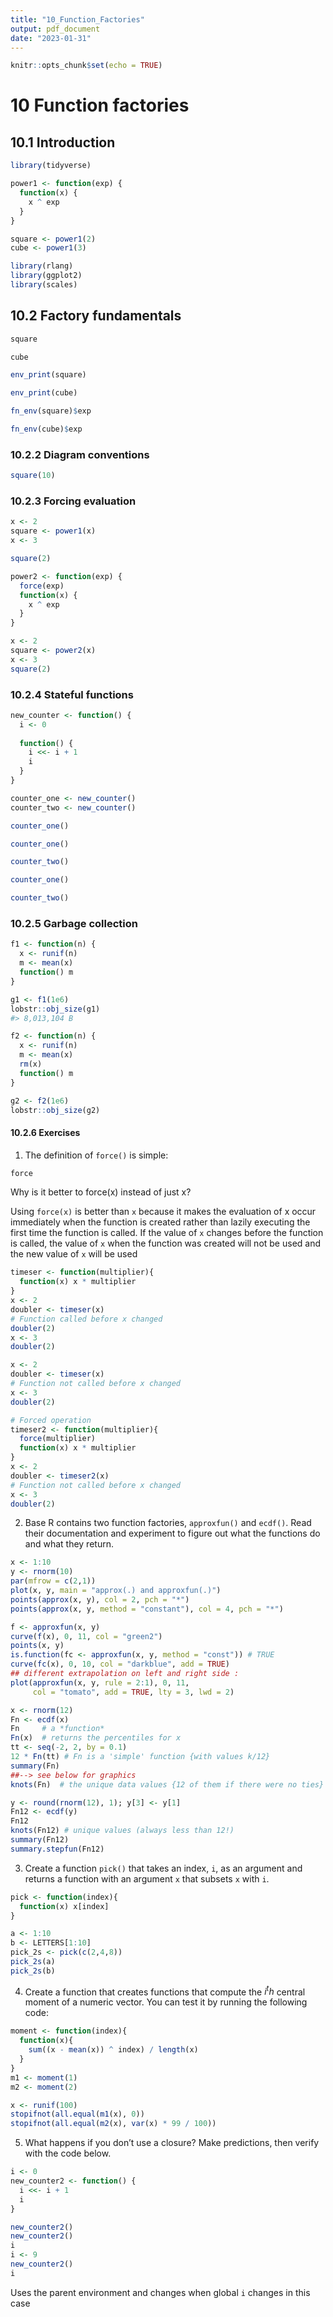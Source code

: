 ```yaml
---
title: "10_Function_Factories"
output: pdf_document
date: "2023-01-31"
---
```


```r
knitr::opts_chunk$set(echo = TRUE)
```

# 10 Function factories
## 10.1 Introduction
```r
library(tidyverse)
```

```r
power1 <- function(exp) {
  function(x) {
    x ^ exp
  }
}

square <- power1(2)
cube <- power1(3)
```

```r
library(rlang)
library(ggplot2)
library(scales)
```

## 10.2 Factory fundamentals

```r
square

cube
```

```r
env_print(square)

env_print(cube)
```

```r
fn_env(square)$exp

fn_env(cube)$exp
```

### 10.2.2 Diagram conventions

```r
square(10)
```

### 10.2.3 Forcing evaluation
```r
x <- 2
square <- power1(x)
x <- 3
```

```r
square(2)
```

```r
power2 <- function(exp) {
  force(exp)
  function(x) {
    x ^ exp
  }
}

x <- 2
square <- power2(x)
x <- 3
square(2)
```

### 10.2.4 Stateful functions

```r
new_counter <- function() {
  i <- 0
  
  function() {
    i <<- i + 1
    i
  }
}

counter_one <- new_counter()
counter_two <- new_counter()
```

```r
counter_one()

counter_one()

counter_two()

counter_one()

counter_two()
```

### 10.2.5 Garbage collection

```r
f1 <- function(n) {
  x <- runif(n)
  m <- mean(x)
  function() m
}

g1 <- f1(1e6)
lobstr::obj_size(g1)
#> 8,013,104 B

f2 <- function(n) {
  x <- runif(n)
  m <- mean(x)
  rm(x)
  function() m
}

g2 <- f2(1e6)
lobstr::obj_size(g2)
```

#### 10.2.6 Exercises

1. The definition of `force()` is simple:

```r
force
```

Why is it better to force(x) instead of just x?

Using `force(x)` is better than `x` because it makes the evaluation of x occur immediately when the function is created rather than lazily executing the first time the function is called. If the value of `x` changes before the function is called, the value of `x` when the function was created will not be used and the new value of `x` will be used

```r
timeser <- function(multiplier){
  function(x) x * multiplier
}
x <- 2
doubler <- timeser(x)
# Function called before x changed
doubler(2)
x <- 3
doubler(2)

x <- 2
doubler <- timeser(x)
# Function not called before x changed
x <- 3
doubler(2)

# Forced operation
timeser2 <- function(multiplier){
  force(multiplier)
  function(x) x * multiplier
}
x <- 2
doubler <- timeser2(x)
# Function not called before x changed
x <- 3
doubler(2)
```

2. Base R contains two function factories, `approxfun()` and `ecdf()`. Read their documentation and experiment to figure out what the functions do and what they return.

```r
x <- 1:10
y <- rnorm(10)
par(mfrow = c(2,1))
plot(x, y, main = "approx(.) and approxfun(.)")
points(approx(x, y), col = 2, pch = "*")
points(approx(x, y, method = "constant"), col = 4, pch = "*")

f <- approxfun(x, y)
curve(f(x), 0, 11, col = "green2")
points(x, y)
is.function(fc <- approxfun(x, y, method = "const")) # TRUE
curve(fc(x), 0, 10, col = "darkblue", add = TRUE)
## different extrapolation on left and right side :
plot(approxfun(x, y, rule = 2:1), 0, 11,
     col = "tomato", add = TRUE, lty = 3, lwd = 2)
```

```r
x <- rnorm(12)
Fn <- ecdf(x)
Fn     # a *function*
Fn(x)  # returns the percentiles for x
tt <- seq(-2, 2, by = 0.1)
12 * Fn(tt) # Fn is a 'simple' function {with values k/12}
summary(Fn)
##--> see below for graphics
knots(Fn)  # the unique data values {12 of them if there were no ties}

y <- round(rnorm(12), 1); y[3] <- y[1]
Fn12 <- ecdf(y)
Fn12
knots(Fn12) # unique values (always less than 12!)
summary(Fn12)
summary.stepfun(Fn12)
```

3. Create a function `pick()` that takes an index, `i`, as an argument and returns a function with an argument `x` that subsets `x` with `i`.

```r
pick <- function(index){
  function(x) x[index]
}

a <- 1:10
b <- LETTERS[1:10]
pick_2s <- pick(c(2,4,8))
pick_2s(a)
pick_2s(b)
```

4. Create a function that creates functions that compute the $i^th$ central moment of a numeric vector. You can test it by running the following code:

```r
moment <- function(index){
  function(x){
    sum((x - mean(x)) ^ index) / length(x)
  }
}
m1 <- moment(1)
m2 <- moment(2)

x <- runif(100)
stopifnot(all.equal(m1(x), 0))
stopifnot(all.equal(m2(x), var(x) * 99 / 100))
```

5. What happens if you don’t use a closure? Make predictions, then verify with the code below.
```r
i <- 0
new_counter2 <- function() {
  i <<- i + 1
  i
}

new_counter2()
new_counter2()
i
i <- 9
new_counter2()
i
```
Uses the parent environment and changes when global `i` changes in this case
